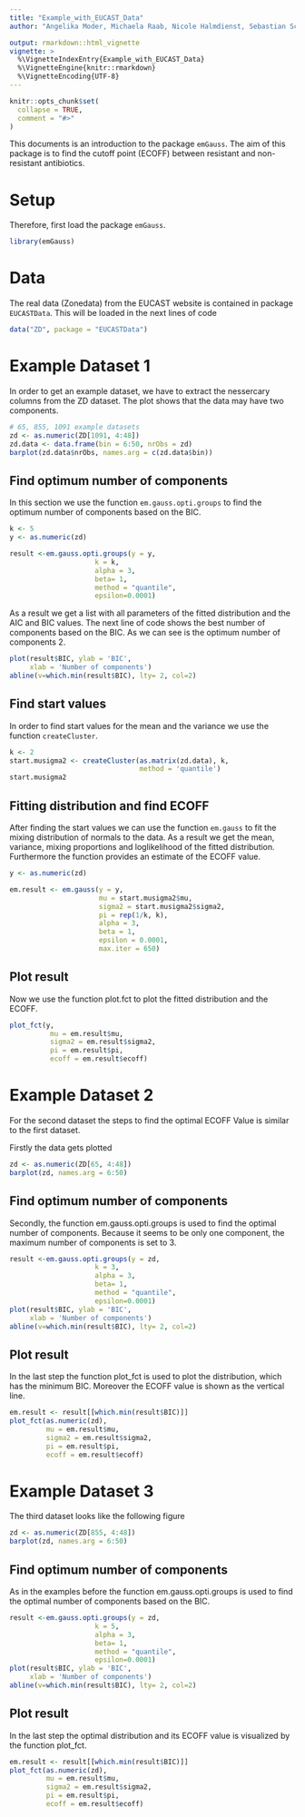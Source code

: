 ```yaml
---
title: "Example_with_EUCAST_Data"
author: "Angelika Moder, Michaela Raab, Nicole Halmdienst, Sebastian Schrey, Wolfgang Rannetbauer"

output: rmarkdown::html_vignette
vignette: >
  %\VignetteIndexEntry{Example_with_EUCAST_Data}
  %\VignetteEngine{knitr::rmarkdown}
  %\VignetteEncoding{UTF-8}
---
```


```r
knitr::opts_chunk$set(
  collapse = TRUE,
  comment = "#>"
)
```

This documents is an introduction to the package `emGauss`. The aim of this package is to find the cutoff point (ECOFF) between resistant and non-resistant antibiotics.

# Setup

Therefore, first load the package `emGauss`.
```r
library(emGauss)
```

# Data
The real data (Zonedata) from the EUCAST website is contained in package `EUCASTData`. This will be loaded in the next lines of code

```r
data("ZD", package = "EUCASTData")
```

# Example Dataset 1
In order to get an example dataset, we have to extract the nessercary columns from the ZD dataset. The plot shows that the data may have two components.

```r
# 65, 855, 1091 example datasets 
zd <- as.numeric(ZD[1091, 4:48])
zd.data <- data.frame(bin = 6:50, nrObs = zd)
barplot(zd.data$nrObs, names.arg = c(zd.data$bin))

```


## Find optimum number of components
In this section we use the function `em.gauss.opti.groups` to find the optimum number of components based on the BIC. 
```r
k <- 5
y <- as.numeric(zd)

result <-em.gauss.opti.groups(y = y,
                     k = k,
                     alpha = 3,
                     beta= 1,
                     method = "quantile",
                     epsilon=0.0001)
```
As a result we get a list with all parameters of the fitted distribution and the AIC and BIC values.
The next line of code shows the best number of components based on the BIC. As we can see is the optimum number of components 2.
```r
plot(result$BIC, ylab = 'BIC',
     xlab = 'Number of components')
abline(v=which.min(result$BIC), lty= 2, col=2)

```


## Find start values

In order to find start values for the mean and the variance we use the function `createCluster`.


```r
k <- 2
start.musigma2 <- createCluster(as.matrix(zd.data), k, 
                                method = 'quantile')
start.musigma2

```


## Fitting distribution and find ECOFF
After finding the start values we can use the function `em.gauss` to fit the mixing distribution of normals to the data. As a result we get the mean, variance, mixing proportions and loglikelihood of the fitted distribution. Furthermore the function provides an estimate of the ECOFF value.
```r
y <- as.numeric(zd)

em.result <- em.gauss(y = y,
                      mu = start.musigma2$mu,
                      sigma2 = start.musigma2$sigma2,
                      pi = rep(1/k, k),
                      alpha = 3,
                      beta = 1,
                      epsilon = 0.0001,
                      max.iter = 650)
```

## Plot result
Now we use the function plot.fct to plot the fitted distribution and the ECOFF.

```r
plot_fct(y, 
          mu = em.result$mu, 
          sigma2 = em.result$sigma2, 
          pi = em.result$pi, 
          ecoff = em.result$ecoff)
```

# Example Dataset 2
For the second dataset the steps to find the optimal ECOFF Value is similar to the first dataset.

Firstly the data gets plotted

```r
zd <- as.numeric(ZD[65, 4:48])
barplot(zd, names.arg = 6:50)
```

## Find optimum number of components
Secondly, the function em.gauss.opti.groups is used to find the optimal number of components. Because it seems to be only one component, the maximum number of components is set to 3.

```r
result <-em.gauss.opti.groups(y = zd,
                     k = 3,
                     alpha = 3,
                     beta= 1,
                     method = "quantile",
                     epsilon=0.0001)
plot(result$BIC, ylab = 'BIC',
     xlab = 'Number of components')
abline(v=which.min(result$BIC), lty= 2, col=2)
```

## Plot result

In the last step the function plot_fct is used to plot the  distribution, which has the minimum BIC. Moreover the ECOFF value is shown as the vertical line. 

```r
em.result <- result[[which.min(result$BIC)]]		      
plot_fct(as.numeric(zd), 
         mu = em.result$mu, 
         sigma2 = em.result$sigma2, 
         pi = em.result$pi, 
         ecoff = em.result$ecoff)
```

# Example Dataset 3
The third dataset looks like the following figure
```r
zd <- as.numeric(ZD[855, 4:48])
barplot(zd, names.arg = 6:50)
```

## Find optimum number of components

As in the examples before the function em.gauss.opti.groups is used to find the optimal number of components based on the BIC.

```r
result <-em.gauss.opti.groups(y = zd,
                     k = 5,
                     alpha = 3,
                     beta= 1,
                     method = "quantile",
                     epsilon=0.0001)
plot(result$BIC, ylab = 'BIC',
     xlab = 'Number of components')
abline(v=which.min(result$BIC), lty= 2, col=2)
```

## Plot result

In the last step the optimal distribution and its ECOFF value is visualized by the function plot_fct.
```r
em.result <- result[[which.min(result$BIC)]]		      
plot_fct(as.numeric(zd), 
         mu = em.result$mu, 
         sigma2 = em.result$sigma2, 
         pi = em.result$pi, 
         ecoff = em.result$ecoff)
```

